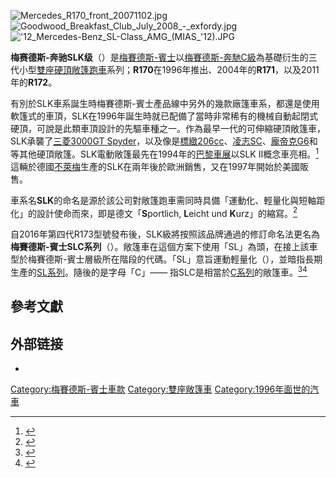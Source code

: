 {{Expand |time=2010-07-12T15:03:10+00:00 }}
{{noteTA
|T=zh-hans:梅赛德斯-奔驰SLK级; zh-tw:梅賽德斯-賓士SLK系列; zh-hk:梅賽德斯-平治SLK系列;
|1=zh-tw:SLK系列;zh-cn:SLK级;
|2=zh-tw:C系列;zh-hk:C級;zh-cn:C级;
}}
{{Infobox automobile
| name           = 梅賽德斯-賓士SLK系列<br>Mercedes-Benz SLK-Class
| image          = File:Mercedes-Benz SLK 200 BlueEFFICIENCY (R 172) – Frontansicht, 3. Juli 2011, Essen.jpg|250px
| caption        = 
| manufacturer   = [[梅賽德斯-賓士|梅賽德斯-賓士]]
| aka = 梅賽德斯-賓士SLC系列<small>（2016年起）</small>
| production     = 1996年至今
| predecessor    = {{le|梅賽德斯-賓士190SL|Mercedes-Benz 190SL}}
| class          = [[跑車|跑車]]<br>{{le|小型主管用車|Compact executive car}}
| related = [[梅賽德斯-賓士C系列|梅賽德斯-賓士C系列]]<br> [[梅賽德斯-賓士CLK系列|梅賽德斯-賓士CLK系列]]
| layout         = [[前置後驅|前置後驅]]
| assembly= {{GER}}[[不來梅|不來梅]]
| body_style     = 雙門[[轎跑車|轎跑車]]<br>雙門[[敞篷車|敞篷車]]
}}
[[File:Mercedes_R170_front_20071102.jpg|thumb]]
[[File:Goodwood_Breakfast_Club_July_2008_-_exfordy.jpg|thumb]]
[[File:'12_Mercedes-Benz_SL-Class_AMG_(MIAS_'12).JPG|thumb]]

'''梅赛德斯-奔驰SLK级'''（{{lang-de|'''Mercedes-Benz SLK-Klasse'''}}）是[[梅賽德斯-賓士|梅賽德斯-賓士]]以[[梅賽德斯-奔馳C級|梅賽德斯-奔馳C級]]為基礎衍生的三代小型[[雙座敞篷車|雙座硬頂敞篷]][[跑車|跑車]]系列；'''R170'''在1996年推出、2004年的'''R171'''，以及2011年的'''R172'''。

有別於SLK車系誕生時梅賽德斯-賓士產品線中另外的幾款廠篷車系，都還是使用軟篷式的車頂，SLK在1996年誕生時就已配備了當時非常稀有的機械自動起閉式硬頂，可說是此類車頂設計的先驅車種之一。作為最早一代的可伸縮硬頂敞篷車，SLK承襲了[[三菱GTO|三菱3000GT Spyder]]，以及像是[[標緻206|標緻206]]cc、[[凌志SC|凌志SC]]、[[龐帝克G6|龐帝克G6]]和{{le|克萊斯勒Sebring|Chrysler Sebring}}等其他硬頂敞篷。SLK電動敞篷最先在1994年的[[巴黎車展|巴黎車展]]以SLK II概念車亮相。<ref>{{cite news |url=http://www.independent.co.uk/news/business/win-a-mercedes-slk-convertible-with-the-independent-1595725.html |title=''The Independent'' 11 August 1995 |publisher=Independent.co.uk |date=1995-08-11 |accessdate=2011-01-12 |archive-date=2017-01-08 |archive-url=https://archive.is/20170108205330/http://www.independent.co.uk/news/business/win-a-mercedes-slk-convertible-with-the-independent-1595725.html |dead-url=no }}</ref>這輛於德國[[不萊梅|不萊梅]]生產的SLK在兩年後於歐洲銷售，又在1997年開始於美國販售。

車系名'''SLK'''的命名是源於該公司對敞篷跑車需同時具備「運動化、輕量化與短軸距化」的設計使命而來，即是德文「'''S'''portlich, '''L'''eicht und '''K'''urz」的縮寫。<ref>{{cite news|url=http://www.time.com/time/magazine/article/0,9171,985621-1,00.html|title=The roadsters are back|work=''[[Time_(magazine)|TIME]]''|author=William A. McWhirter|location=Detroit|date=1996-12-02|accessdate=2015-03-18|archive-date=2012-10-25|archive-url=https://web.archive.org/web/20121025225746/http://www.time.com/time/magazine/article/0,9171,985621-1,00.html|dead-url=yes}}</ref>

自2016年第四代R173型號發布後，SLK級將按照該品牌通過的修訂命名法更名為'''梅賽德斯-賓士SLC系列'''（{{lang-de|'''Mercedes-Benz SLC-Class'''}}）。敞篷車在這個方案下使用「SL」為頭，在接上該車型於梅賽德斯-賓士層級所在階段的代碼。「SL」意旨運動輕量化（{{lang-de|sportlich leicht}}），並暗指長期生產的[[梅賽德斯-賓士SL系列|SL系列]]。隨後的是字母「C」—— 指SLC是相當於[[梅賽德斯-賓士C系列|C系列]]的敞篷車。<ref>{{cite web | last = Ewing | first = Steven | date = 2014-11-11 | url = http://www.autoblog.com/2014/11/11/mercedes-name-changes-gl-maybach/ | title = Mercedes renames utility vehicles, repositions Maybach as sub-brand | publisher = Autoblog.com | accessdate = 2014-11-12 | archive-date = 2017-06-30 | archive-url = https://web.archive.org/web/20170630194627/http://www.autoblog.com/2014/11/11/mercedes-name-changes-gl-maybach/ | dead-url = no }}</ref><ref>{{cite web | url = http://media.daimler.com/dcmedia/0-921-1760651-1-1760337-1-0-0-0-0-1-0-0-0-1-0-0-0-0-0.html?TS=1415752768119 | title = Mercedes-Benz expands brand world and introduces new nomenclature: Mercedes-Maybach for the ultimate in exclusivity and individuality | publisher = [[Daimler_AG|Daimler AG]] | date = 2014-11-11 | accessdate = 2014-11-12 | archive-url = https://web.archive.org/web/20141112050328/http://media.daimler.com/dcmedia/0-921-1760651-1-1760337-1-0-0-0-0-1-0-0-0-1-0-0-0-0-0.html?TS=1415752768119 | archive-date = 2014-11-12 | dead-url = yes }}</ref>

==參考文獻==
<div class="references-small">
<references></references>
</div>

==外部链接==
{{commons-inline|Mercedes-Benz SLK-Class}}
* {{official|https://www.mercedes-benz.com/en/mercedes-benz/vehicles/passenger-cars/slc/}}

{{梅赛德斯-奔驰汽车}}
{{DEFAULTSORT:SLK-Klasse}}
[[Category:梅賽德斯-賓士車款|Category:梅賽德斯-賓士車款]]
[[Category:雙座敞篷車|Category:雙座敞篷車]]
[[Category:1996年面世的汽車|Category:1996年面世的汽車]]
